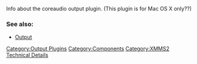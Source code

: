 Info about the coreaudio output plugin.
(This plugin is for Mac OS X only??)

===See also:===
* [[Component:Output | Output]]

[[Category:Output Plugins]]
[[Category:Components]]
[[Category:XMMS2 Technical Details]]